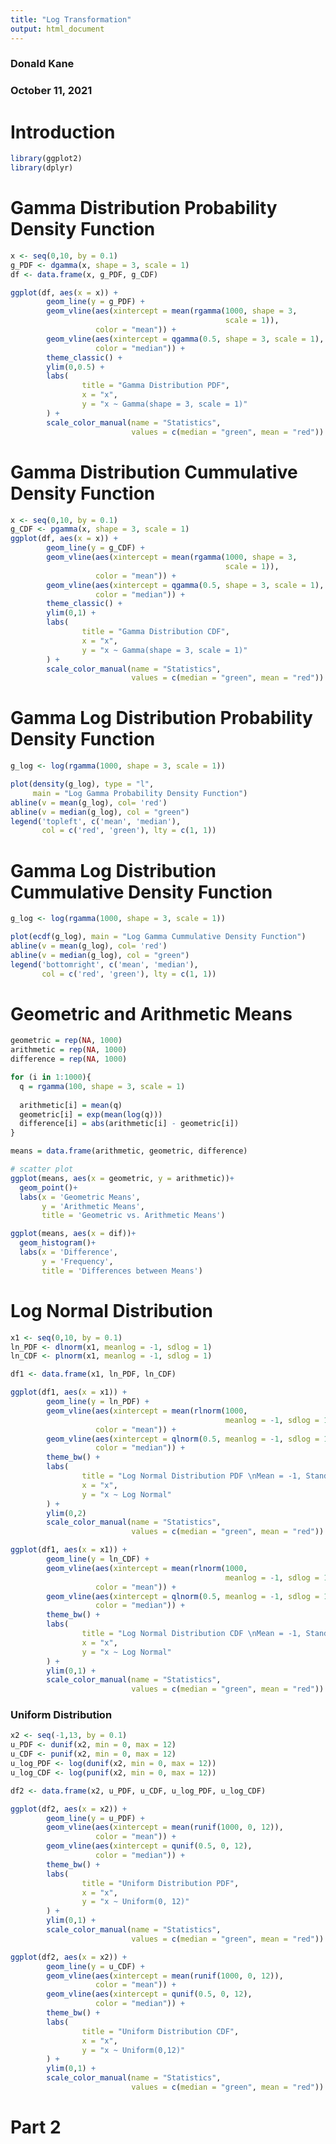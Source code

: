 ```yaml
---
title: "Log Transformation"
output: html_document
---
```


### Donald Kane
### October 11, 2021

# Introduction

```r
library(ggplot2)
library(dplyr)
```


# Gamma Distribution Probability Density Function
```r
x <- seq(0,10, by = 0.1)
g_PDF <- dgamma(x, shape = 3, scale = 1)
df <- data.frame(x, g_PDF, g_CDF)

ggplot(df, aes(x = x)) +
        geom_line(y = g_PDF) +
        geom_vline(aes(xintercept = mean(rgamma(1000, shape = 3, 
                                                scale = 1)),
                   color = "mean")) +
        geom_vline(aes(xintercept = qgamma(0.5, shape = 3, scale = 1),
                   color = "median")) +
        theme_classic() +
        ylim(0,0.5) +
        labs(
                title = "Gamma Distribution PDF",
                x = "x",
                y = "x ~ Gamma(shape = 3, scale = 1)"
        ) +
        scale_color_manual(name = "Statistics", 
                           values = c(median = "green", mean = "red"))
```

# Gamma Distribution Cummulative Density Function

```r
x <- seq(0,10, by = 0.1)
g_CDF <- pgamma(x, shape = 3, scale = 1)
ggplot(df, aes(x = x)) +
        geom_line(y = g_CDF) +
        geom_vline(aes(xintercept = mean(rgamma(1000, shape = 3, 
                                                scale = 1)),
                   color = "mean")) +
        geom_vline(aes(xintercept = qgamma(0.5, shape = 3, scale = 1),
                   color = "median")) +
        theme_classic() +
        ylim(0,1) +
        labs(
                title = "Gamma Distribution CDF",
                x = "x",
                y = "x ~ Gamma(shape = 3, scale = 1)"
        ) +
        scale_color_manual(name = "Statistics", 
                           values = c(median = "green", mean = "red"))
```

# Gamma Log Distribution Probability Density Function

```r
g_log <- log(rgamma(1000, shape = 3, scale = 1))

plot(density(g_log), type = "l", 
     main = "Log Gamma Probability Density Function")
abline(v = mean(g_log), col= 'red')
abline(v = median(g_log), col = "green")
legend('topleft', c('mean', 'median'),
       col = c('red', 'green'), lty = c(1, 1))
```

# Gamma Log Distribution Cummulative Density Function

```r
g_log <- log(rgamma(1000, shape = 3, scale = 1))

plot(ecdf(g_log), main = "Log Gamma Cummulative Density Function")
abline(v = mean(g_log), col= 'red')
abline(v = median(g_log), col = "green")
legend('bottomright', c('mean', 'median'),
       col = c('red', 'green'), lty = c(1, 1))

```

# Geometric and Arithmetic Means

```r
geometric = rep(NA, 1000)
arithmetic = rep(NA, 1000)
difference = rep(NA, 1000)

for (i in 1:1000){
  q = rgamma(100, shape = 3, scale = 1)
  
  arithmetic[i] = mean(q)
  geometric[i] = exp(mean(log(q)))
  difference[i] = abs(arithmetic[i] - geometric[i])
}

means = data.frame(arithmetic, geometric, difference)

# scatter plot
ggplot(means, aes(x = geometric, y = arithmetic))+
  geom_point()+
  labs(x = 'Geometric Means',
       y = 'Arithmetic Means',
       title = 'Geometric vs. Arithmetic Means')

ggplot(means, aes(x = dif))+
  geom_histogram()+
  labs(x = 'Difference',
       y = 'Frequency',
       title = 'Differences between Means')
```


# Log Normal Distribution



```r
x1 <- seq(0,10, by = 0.1)
ln_PDF <- dlnorm(x1, meanlog = -1, sdlog = 1)
ln_CDF <- plnorm(x1, meanlog = -1, sdlog = 1)

df1 <- data.frame(x1, ln_PDF, ln_CDF)

ggplot(df1, aes(x = x1)) +
        geom_line(y = ln_PDF) +
        geom_vline(aes(xintercept = mean(rlnorm(1000, 
                                                meanlog = -1, sdlog = 1)),
                   color = "mean")) +
        geom_vline(aes(xintercept = qlnorm(0.5, meanlog = -1, sdlog = 1),
                   color = "median")) +
        theme_bw() +
        labs(
                title = "Log Normal Distribution PDF \nMean = -1, Standard Deviation = 1",
                x = "x",
                y = "x ~ Log Normal"
        ) +
        ylim(0,2)
        scale_color_manual(name = "Statistics", 
                           values = c(median = "green", mean = "red"))

ggplot(df1, aes(x = x1)) +
        geom_line(y = ln_CDF) +
        geom_vline(aes(xintercept = mean(rlnorm(1000, 
                                                meanlog = -1, sdlog = 1)),
                   color = "mean")) +
        geom_vline(aes(xintercept = qlnorm(0.5, meanlog = -1, sdlog = 1),
                   color = "median")) +
        theme_bw() +
        labs(
                title = "Log Normal Distribution CDF \nMean = -1, Standard Deviation = 1",
                x = "x",
                y = "x ~ Log Normal"
        ) +
        ylim(0,1) +
        scale_color_manual(name = "Statistics", 
                           values = c(median = "green", mean = "red"))
```

### Uniform Distribution

```r
x2 <- seq(-1,13, by = 0.1)
u_PDF <- dunif(x2, min = 0, max = 12)
u_CDF <- punif(x2, min = 0, max = 12)
u_log_PDF <- log(dunif(x2, min = 0, max = 12))
u_log_CDF <- log(punif(x2, min = 0, max = 12))

df2 <- data.frame(x2, u_PDF, u_CDF, u_log_PDF, u_log_CDF)

ggplot(df2, aes(x = x2)) +
        geom_line(y = u_PDF) +
        geom_vline(aes(xintercept = mean(runif(1000, 0, 12)),
                   color = "mean")) +
        geom_vline(aes(xintercept = qunif(0.5, 0, 12),
                   color = "median")) +
        theme_bw() +
        labs(
                title = "Uniform Distribution PDF",
                x = "x",
                y = "x ~ Uniform(0, 12)"
        ) +
        ylim(0,1) +
        scale_color_manual(name = "Statistics", 
                           values = c(median = "green", mean = "red"))

ggplot(df2, aes(x = x2)) +
        geom_line(y = u_CDF) +
        geom_vline(aes(xintercept = mean(runif(1000, 0, 12)),
                   color = "mean")) +
        geom_vline(aes(xintercept = qunif(0.5, 0, 12),
                   color = "median")) +
        theme_bw() +
        labs(
                title = "Uniform Distribution CDF",
                x = "x",
                y = "x ~ Uniform(0,12)"
        ) +
        ylim(0,1) +
        scale_color_manual(name = "Statistics", 
                           values = c(median = "green", mean = "red"))

```


# Part 2










